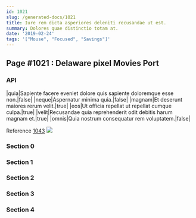 ```yaml
---
id: 1021
slug: /generated-docs/1021
title: Iure rem dicta asperiores deleniti recusandae ut est.
summary: Dolores quae distinctio totam at.
date: '2019-02-24'
tags: '["Mouse", "Focused", "Savings"]'
---
```


## Page #1021 : Delaware pixel Movies Port
### API

|quia|Sapiente facere eveniet dolore quis sapiente doloremque esse non.|false|
|neque|Aspernatur minima quia.|false|
|magnam|Et deserunt maiores rerum velit.|true|
|eos|Ut officia repellat ut repellat cumque culpa.|true|
|velit|Recusandae quia reprehenderit odit debitis harum magnam et.|true|
|omnis|Quia nostrum consequatur rem voluptatem.|false|

Reference [1043](/generated-docs/1043)
![](/assets/cats-3.jpg)

### Section 0

### Section 1

### Section 2

### Section 3

### Section 4


